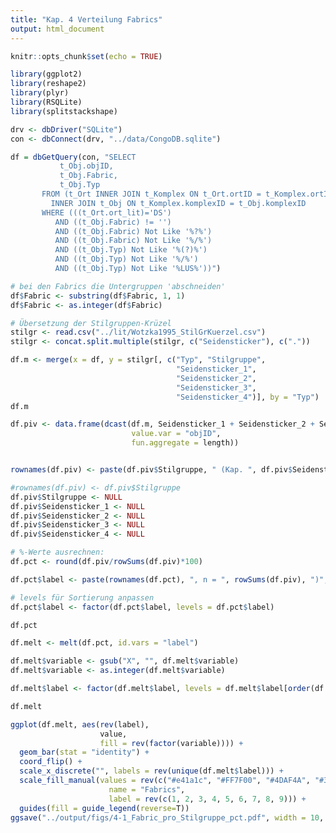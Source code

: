 ```yaml
---
title: "Kap. 4 Verteilung Fabrics"
output: html_document
---
```


```r
knitr::opts_chunk$set(echo = TRUE)
```

```r
library(ggplot2)
library(reshape2)
library(plyr)
library(RSQLite)
library(splitstackshape)

drv <- dbDriver("SQLite")
con <- dbConnect(drv, "../data/CongoDB.sqlite")
```

```r
df = dbGetQuery(con, "SELECT
           t_Obj.objID, 
           t_Obj.Fabric,
           t_Obj.Typ
       FROM (t_Ort INNER JOIN t_Komplex ON t_Ort.ortID = t_Komplex.ortID)
         INNER JOIN t_Obj ON t_Komplex.komplexID = t_Obj.komplexID
       WHERE (((t_Ort.ort_lit)='DS')
          AND ((t_Obj.Fabric) != '')
          AND ((t_Obj.Fabric) Not Like '%?%')
          AND ((t_Obj.Fabric) Not Like '%/%')
          AND ((t_Obj.Typ) Not Like '%(?)%')
          AND ((t_Obj.Typ) Not Like '%/%')
          AND ((t_Obj.Typ) Not Like '%LUS%'))")

# bei den Fabrics die Untergruppen 'abschneiden'
df$Fabric <- substring(df$Fabric, 1, 1)
df$Fabric <- as.integer(df$Fabric)

# Übersetzung der Stilgruppen-Krüzel
stilgr <- read.csv("../lit/Wotzka1995_StilGrKuerzel.csv")
stilgr <- concat.split.multiple(stilgr, c("Seidensticker"), c("."))

df.m <- merge(x = df, y = stilgr[, c("Typ", "Stilgruppe", 
                                     "Seidensticker_1", 
                                     "Seidensticker_2", 
                                     "Seidensticker_3", 
                                     "Seidensticker_4")], by = "Typ")
df.m
```

```r
df.piv <- data.frame(dcast(df.m, Seidensticker_1 + Seidensticker_2 + Seidensticker_3 + Seidensticker_4 + Stilgruppe ~ Fabric, 
                           value.var = "objID", 
                           fun.aggregate = length))


rownames(df.piv) <- paste(df.piv$Stilgruppe, " (Kap. ", df.piv$Seidensticker_1, ".", df.piv$Seidensticker_2, ".", df.piv$Seidensticker_3, ".", df.piv$Seidensticker_4, sep = "")

#rownames(df.piv) <- df.piv$Stilgruppe
df.piv$Stilgruppe <- NULL
df.piv$Seidensticker_1 <- NULL
df.piv$Seidensticker_2 <- NULL
df.piv$Seidensticker_3 <- NULL
df.piv$Seidensticker_4 <- NULL

# %-Werte ausrechnen:
df.pct <- round(df.piv/rowSums(df.piv)*100)

df.pct$label <- paste(rownames(df.pct), ", n = ", rowSums(df.piv), ")", sep = "")

# levels für Sortierung anpassen
df.pct$label <- factor(df.pct$label, levels = df.pct$label)

df.pct
```

```r
df.melt <- melt(df.pct, id.vars = "label")

df.melt$variable <- gsub("X", "", df.melt$variable)
df.melt$variable <- as.integer(df.melt$variable)

df.melt$label <- factor(df.melt$label, levels = df.melt$label[order(df.pct$label)])

df.melt
```

```r
ggplot(df.melt, aes(rev(label),
                    value,
                    fill = rev(factor(variable)))) + 
  geom_bar(stat = "identity") + 
  coord_flip() + 
  scale_x_discrete("", labels = rev(unique(df.melt$label))) + 
  scale_fill_manual(values = rev(c("#e41a1c", "#FF7F00", "#4DAF4A", "#377EB8", "#984EA3", "#999999", "#A65628", "#F781BF", "#FFFF33")), 
                      name = "Fabrics", 
                      label = rev(c(1, 2, 3, 4, 5, 6, 7, 8, 9))) + 
  guides(fill = guide_legend(reverse=T))
ggsave("../output/figs/4-1_Fabric_pro_Stilgruppe_pct.pdf", width = 10, height = 10)
```


